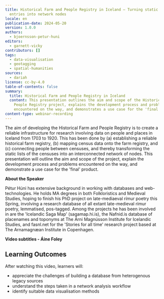 ```yaml
---
title: Historical Farm and People Registry in Iceland – Turning static list
  entries into network nodes
locale: en
publication-date: 2024-05-20
version: 1.0.0
authors:
  - bjoernsson-petur-huni
editors:
  - garnett-vicky
contributors: []
tags:
  - data-visualisation
  - geotagging
  - spatial-humanities
sources:
  - dariah
license: cc-by-4.0
table-of-contents: false
summary:
  title: Historical Farm and People Registry in Iceland
  content: This presentation outlines the aim and scope of the Historical Farm and
    People Registry project, explains the development process and problems
    encountered on the way, and demonstrates a use case for the 'final' product.
content-type: webinar-recording
---
```

The aim of developing the Historical Farm and People Registry is to create a reliable infrastructure for research involving data on people and places in Iceland from 1703 to 1920. This has been done by (a) establishing a reliable historical farm registry, (b) mapping census data onto the farm registry, and (c) connecting people between censuses, and thereby transforming the static lists of the censuses into an interconnected network of nodes. This presentation will outline the aim and scope of the project, explain the development process and problems encountered on the way, and demonstrate a use case for the 'final' product.

**About the Speaker**

Pétur Húni has extensive background in working with databases and web-technologies. He holds MA degrees in both Folkloristics and Medieval Studies, hoping to finish his PhD project on late-mediaeval rímur poetry this Spring, involving a research database of all extant late-medieval rímur poetry, lemmatised, pos-tagged. Among the projects he has been involved in are the 'Icelandic Saga Map' (sagamap.hi.is), the Nafnid.is database of placenames and toponyms at The Árni Magnússon Institute for Icelandic Studies, and fasnl.net for the 'Stories for all time' research project based at The Arnamagnæan Institute in Copenhagen.

**Video subtitles - Áine Foley**

## Learning Outcomes

After watching this video, learners will:

* appreciate the challenges of building a database from heterogenous legacy sources
* understand the steps taken in a network analysis workflow
* identify suitable data visualisation methods

<VideoCard provider="youtube" id="y7wme88QTb8" title="Historical Farm and People Registry in Iceland – Turning static list entries into network nodes" image="/assets/content/assets/en/resources/hosted/historical-farm-and-people-registry-in-iceland-turning-static-list-entries-into-network-nodes/phb-thumbnail-png" subtitle="Click here to view" />

